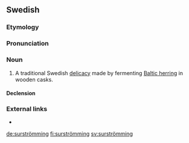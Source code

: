 ==Swedish==

===Etymology===
{{compound|lang=sv|sur|t1=sour|strömming|t2=Baltic herring}}

===Pronunciation===
{{a|SV}} {{IPA|/sʉːrstrɜmiŋ/|lang=sv}}

===Noun===
{{sv-noun|c}}

# A traditional Swedish [[delicacy]] made by fermenting [[Baltic herring]] in wooden casks.

====Declension====
{{sv-infl-noun-c-ar|stem=surströmming}}

===External links===
* {{pedia|lang=sv}}

[[de:surströmming]]
[[fi:surströmming]]
[[sv:surströmming]]
